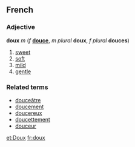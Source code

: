 ==French==
===Adjective===
'''doux''' ''m'' (''f'' '''[[douce]]''', ''m plural'' '''doux''', ''f plural'' '''douces''')

#[[sweet]]
#[[soft]]
#[[mild]]
#[[gentle]]

===Related terms===
*[[douceâtre]]
*[[doucement]]
*[[doucereux]]
*[[doucettement]]
*[[douceur]]

[[et:Doux]]
[[fr:doux]]